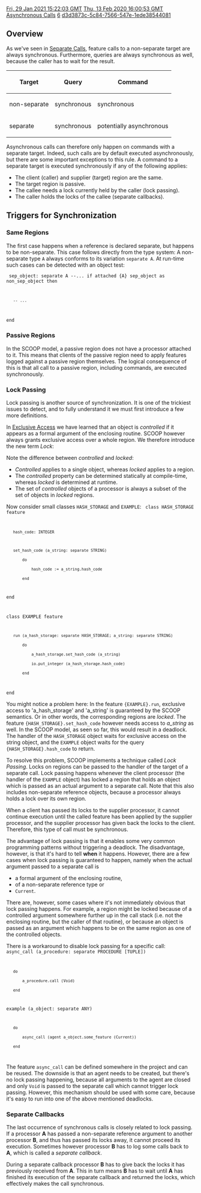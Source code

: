 [[Property:modification_date|Fri, 29 Jan 2021 15:22:03 GMT]]
[[Property:publication_date|Thu, 13 Feb 2020 16:00:53 GMT]]
[[Property:title|Asynchronous Calls]]
[[Property:weight|6]]
[[Property:uuid|d3d3873c-5c84-7566-547e-1ede38544081]]
==Overview==

As we've seen in [[Separate Calls]], feature calls to a non-separate target are always synchronous.
Furthermore, queries are always synchronous as well, because the caller has to wait for the result.

{| border="1"
|-
! Target
! Query
! Command
|-
| non-separate
| synchronous
| synchronous
|-
| separate
| synchronous
| potentially asynchronous
|}

Asynchronous calls can therefore only happen on commands with a separate target.
Indeed, such calls are by default executed asynchronously, but there are some important exceptions to this rule.
A command to a separate target is executed synchronously if any of the following applies: 
* The client (caller) and supplier (target) region are the same.
* The target region is passive.
* The callee needs a lock currently held by the caller (lock passing).
* The caller holds the locks of the callee (separate callbacks).

== Triggers for Synchronization ==

=== Same Regions ===

The first case happens when a reference is declared separate, but happens to be non-separate. This case follows directly from the type system: A non-separate type <code>A</code> always conforms to its variation <code>separate A</code>. At run-time such cases can be detected with an object test:

<code> 
sep_object: separate A
--...
if attached {A} sep_object as non_sep_object then
	-- ...
end
</code>

=== Passive Regions ===

In the SCOOP model, a passive region does not have a processor attached to it.
This means that clients of the passive region need to apply features logged against a passive region themselves.
The logical consequence of this is that all call to a passive region, including commands, are executed synchronously.

=== Lock Passing ===

Lock passing is another source of synchronization. It is one of the trickiest issues to detect, and to fully understand it we must first introduce a few more definitions.

In [[Exclusive Access]] we have learned that an object is ''controlled'' if it appears as a formal argument of the enclosing routine. SCOOP however always grants exclusive access over a whole region. We therefore introduce the new term ''Lock'':

{{definition|Lock|Exclusive access to a SCOOP region and all objects therein.}}

Note the difference between ''controlled'' and ''locked'':
* ''Controlled'' applies to a single object, whereas ''locked'' applies to a region.
* The ''controlled'' property can be determined statically at compile-time, whereas ''locked'' is determined at runtime.
* The set of ''controlled'' objects of a processor is always a subset of the set of objects in ''locked'' regions.

{{note|In terms of implementation, a ''lock'' corresponds to an open call queue to a region.}}

Now consider small classes <code>HASH_STORAGE</code> and <code>EXAMPLE</code>:
<code>
class HASH_STORAGE feature

	hash_code: INTEGER

	set_hash_code (a_string: separate STRING)
		do
			hash_code := a_string.hash_code
		end
end

class EXAMPLE feature

	run (a_hash_storage: separate HASH_STORAGE; a_string: separate STRING)
		do
			a_hash_storage.set_hash_code (a_string)
			io.put_integer (a_hash_storage.hash_code)
		end
end
</code>

You might notice a problem here:
In the feature <code>{EXAMPLE}.run</code>, exclusive access to 'a_hash_storage' and 'a_string' is guaranteed by the SCOOP semantics. 
Or in other words, the corresponding regions are ''locked''. The feature <code>{HASH_STORAGE}.set_hash_code</code> however needs access to ''a_string'' as well. In the SCOOP model, as seen so far, this would result in a deadlock. The handler of the <code>HASH_STORAGE</code> object waits for exclusive access on the string object, and the <code>EXAMPLE</code> object waits for the query <code>{HASH_STORAGE}.hash_code</code> to return.

To resolve this problem, SCOOP implements a technique called ''Lock Passing''. Locks on regions can be passed to the handler of the target of a separate call. Lock passing happens whenever the client processor (the handler of the <code>EXAMPLE</code> object) has locked a region that holds an object which is passed as an actual argument to a separate call. Note that this also includes non-separate reference objects, because a processor always holds a lock over its own region.

When a client has passed its locks to the supplier processor, it cannot continue execution until the called feature has been applied by the supplier processor, and the supplier processor has given back the locks to the client. Therefore, this type of call must be synchronous.

{{note|During lock passing, a processor gives away all the locks that it currently holds, including the lock on itself.}}

{{note| Lock passing happens for every synchronous call, in particular also for queries and passive processors.}}

The advantage of lock passing is that it enables some very common programming patterns without triggering a deadlock. The disadvantage, however, is that it's hard to tell '''when''' it happens. However, there are a few cases when lock passing is guaranteed to happen, namely when the actual argument passed to a separate call is
* a formal argument of the enclosing routine,
* of a non-separate reference type or
* <code>Current</code>.

There are, however, some cases where it's not immediately obvious that lock passing happens.
For example, a region might be locked because of a controlled argument somewhere further up in the call stack (i.e. not the enclosing routine, but the caller of that routine), or because an object is passed as an argument which happens to be on the same region as one of the controlled objects.

There is a workaround to disable lock passing for a specific call:
<code>
async_call (a_procedure: separate PROCEDURE [TUPLE])
	do
		a_procedure.call (Void)
	end

example (a_object: separate ANY)
	do
		async_call (agent a_object.some_feature (Current))
	end
</code>

The feature <code>async_call</code> can be defined somewhere in the project and can be reused. The downside is that an agent needs to be created, but there's no lock passing happening, because all arguments to the agent are closed and only <code>Void</code> is passed to the separate call which cannot trigger lock passing.
However, this mechanism should be used with some care, because it's easy to run into one of the above mentioned deadlocks.

=== Separate Callbacks ===

The last occurrence of synchronous calls is closely related to lock passing. If a processor '''A''' has passed a non-separate reference argument to another processor '''B''', and thus has passed its locks away, it cannot proceed its execution. Sometimes however processor '''B''' has to log some calls back to '''A''', which is called a ''separate callback''.

{{definition|Separate Callback | A separate call where the caller holds the locks of the callee. }}

During a separate callback processor '''B''' has to give back the locks it has previously received from '''A'''.
This in turn means '''B''' has to wait until '''A''' has finished its execution of the separate callback and returned the locks, which effectively makes the call synchronous.

